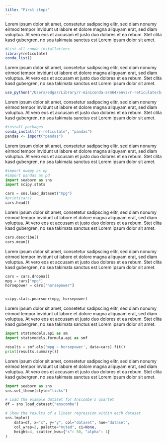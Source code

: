 ```yaml
---
title: "First steps"
---
```



Lorem ipsum dolor sit amet, consetetur sadipscing elitr, sed diam nonumy eirmod tempor invidunt ut labore et dolore magna aliquyam erat, sed diam voluptua. At vero eos et accusam et justo duo dolores et ea rebum. Stet clita kasd gubergren, no sea takimata sanctus est Lorem ipsum dolor sit amet.


```r
#List all conda installations
library(reticulate)
conda_list()
```


Lorem ipsum dolor sit amet, consetetur sadipscing elitr, sed diam nonumy eirmod tempor invidunt ut labore et dolore magna aliquyam erat, sed diam voluptua. At vero eos et accusam et justo duo dolores et ea rebum. Stet clita kasd gubergren, no sea takimata sanctus est Lorem ipsum dolor sit amet.

```r
use_python("/Users/edgar/Library/r-miniconda-arm64/envs/r-reticulate/bin/python")
```


Lorem ipsum dolor sit amet, consetetur sadipscing elitr, sed diam nonumy eirmod tempor invidunt ut labore et dolore magna aliquyam erat, sed diam voluptua. At vero eos et accusam et justo duo dolores et ea rebum. Stet clita kasd gubergren, no sea takimata sanctus est Lorem ipsum dolor sit amet.

```r
#install packages
conda_install("r-reticulate", "pandas")
pandas <- import("pandas")
```


Lorem ipsum dolor sit amet, consetetur sadipscing elitr, sed diam nonumy eirmod tempor invidunt ut labore et dolore magna aliquyam erat, sed diam voluptua. At vero eos et accusam et justo duo dolores et ea rebum. Stet clita kasd gubergren, no sea takimata sanctus est Lorem ipsum dolor sit amet.

```python
#import numpy as np
#import pandas as pd
import seaborn as sns
import scipy.stats

cars = sns.load_dataset("mpg")
#print(cars)
cars.head()
```


Lorem ipsum dolor sit amet, consetetur sadipscing elitr, sed diam nonumy eirmod tempor invidunt ut labore et dolore magna aliquyam erat, sed diam voluptua. At vero eos et accusam et justo duo dolores et ea rebum. Stet clita kasd gubergren, no sea takimata sanctus est Lorem ipsum dolor sit amet.


```python
cars.describe()
cars.mean()
```


Lorem ipsum dolor sit amet, consetetur sadipscing elitr, sed diam nonumy eirmod tempor invidunt ut labore et dolore magna aliquyam erat, sed diam voluptua. At vero eos et accusam et justo duo dolores et ea rebum. Stet clita kasd gubergren, no sea takimata sanctus est Lorem ipsum dolor sit amet.




```python
cars = cars.dropna()
mpg = cars["mpg"]
horsepower = cars["horsepower"]


scipy.stats.pearsonr(mpg, horsepower)
```

Lorem ipsum dolor sit amet, consetetur sadipscing elitr, sed diam nonumy eirmod tempor invidunt ut labore et dolore magna aliquyam erat, sed diam voluptua. At vero eos et accusam et justo duo dolores et ea rebum. Stet clita kasd gubergren, no sea takimata sanctus est Lorem ipsum dolor sit amet.




```python
import statsmodels.api as sm
import statsmodels.formula.api as smf

results = smf.ols('mpg ~ horsepower', data=cars).fit()
print(results.summary())

```


Lorem ipsum dolor sit amet, consetetur sadipscing elitr, sed diam nonumy eirmod tempor invidunt ut labore et dolore magna aliquyam erat, sed diam voluptua. At vero eos et accusam et justo duo dolores et ea rebum. Stet clita kasd gubergren, no sea takimata sanctus est Lorem ipsum dolor sit amet.

```python
import seaborn as sns
sns.set_theme(style="ticks")

# Load the example dataset for Anscombe's quartet
df = sns.load_dataset("anscombe")

# Show the results of a linear regression within each dataset
sns.lmplot(
    data=df, x="x", y="y", col="dataset", hue="dataset",
    col_wrap=2, palette="muted", ci=None,
    height=4, scatter_kws={"s": 50, "alpha": 1}
)
```






